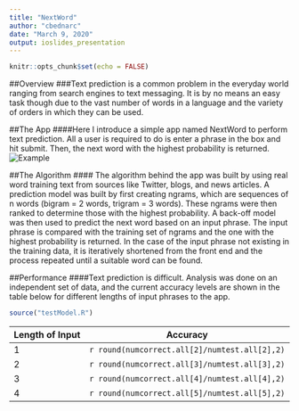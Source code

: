 ```yaml
---
title: "NextWord"
author: "cbednarc"
date: "March 9, 2020"
output: ioslides_presentation
---
```


```r
knitr::opts_chunk$set(echo = FALSE)
```
##Overview
###Text prediction is a common problem in the everyday world ranging from search engines to text messaging. It is by no means an easy task though due to the vast number of words in a language and the variety of orders in which they can be used.

##The App
####Here I introduce a simple app named NextWord to perform text prediction. All a user is required to do is enter a phrase in the box and hit submit. Then, the next word with the highest probability is returned.
![Example](appScreenshot.png)


##The Algorithm
#### The algorithm behind the app was built by using real word training text from sources like Twitter, blogs, and news articles. A prediction model was built by first creating ngrams, which are sequences of n words (bigram = 2 words, trigram = 3 words). These ngrams were then ranked to determine those with the highest probability. A back-off model was then used to predict the next word based on an input phrase. The input phrase is compared with the training set of ngrams and the one with the highest probability is returned. In the case of the input phrase not existing in the training data, it is iteratively shortened from the front end and the process repeated until a suitable word can be found.

##Performance
####Text prediction is difficult. Analysis was done on an independent set of data, and the current accuracy levels are shown in the table below for different lengths of input phrases to the app.

```r
source("testModel.R")
```
|Length of Input|Accuracy|
|---------------|--------|
|1|`r round(numcorrect.all[2]/numtest.all[2],2)`|
|2|`r round(numcorrect.all[3]/numtest.all[3],2)`|
|3|`r round(numcorrect.all[4]/numtest.all[4],2)`|
|4|`r round(numcorrect.all[5]/numtest.all[5],2)`|